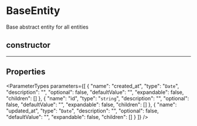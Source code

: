 
# BaseEntity

Base abstract entity for all entities

## constructor

___

## Properties

<ParameterTypes parameters={[
  {
    "name": "created_at",
    "type": "`Date`",
    "description": "",
    "optional": false,
    "defaultValue": "",
    "expandable": false,
    "children": []
  },
  {
    "name": "id",
    "type": "`string`",
    "description": "",
    "optional": false,
    "defaultValue": "",
    "expandable": false,
    "children": []
  },
  {
    "name": "updated_at",
    "type": "`Date`",
    "description": "",
    "optional": false,
    "defaultValue": "",
    "expandable": false,
    "children": []
  }
]} />
